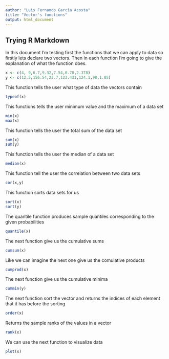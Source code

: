 ```yaml
---
author: "Luis Fernando García Acosta"
title: "Vector's functions"
output: html_document
---
```



## Trying R Markdown 
In this document I'm testing first the functions that we can apply to data so firstly lets declare two vectors. Then in each function I'm going to give the explanation of what the function does.
```r
x <- c(4, 9,6.7,9.32,7.54,0.78,2.378)
y <- c(12.5,156.54,23.7,123.431,124.1,98,1.05)
```

This function tells the user what type of data the vectors contain
```r
typeof(x)
```

This functions tells the user minimum value and the maximum of a data set
```r
min(x)
max(x)
```

This function tells the user the total sum of the data set
```r
sum(x)
sum(y)
```

This function tells the user the median of a data set
```r
median(x)
```

This function tell the user the correlation between two data sets
```r
cor(x,y)
```

This function sorts data sets for us
```r
sort(x)
sort(y)

```

The quantile function produces sample quantiles corresponding to the given probabilities
```r
quantile(x)
```

The next function give us the cumulative sums 
```r
cumsum(x)
```

Like we can imagine the next one give us the comulative products
```r
cumprod(x)
```

The next function give us the cumulative minima
```r
cummin(y)
```

The next function sort the vector and returns the indices of each element that it has before the sorting
```r
order(x)
```

Returns the sample ranks of the values in a vector
```r
rank(x)
```

We can use the next function to visualize data 
```r
plot(x)
```

